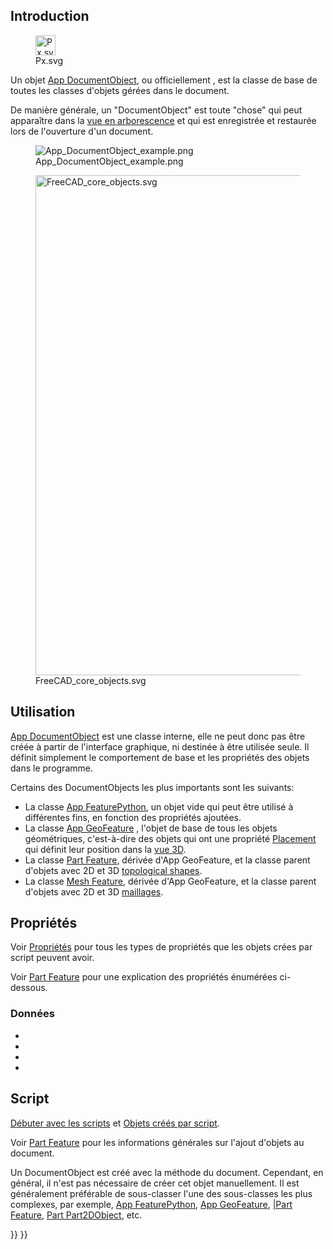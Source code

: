 <languages/>
{{TOCright}}

== Introduction ==

[[File:Px.svg|32px]]

Un objet [[App_DocumentObject/fr|App DocumentObject]], ou officiellement {{incode|App::DocumentObject}}, est la classe de base de toutes les classes d'objets gérées dans le document.

De manière générale, un "DocumentObject" est toute "chose" qui peut apparaître dans la [[Tree_view/fr|vue en arborescence]] et qui est enregistrée et restaurée lors de l'ouverture d'un document.

[[File:App_DocumentObject_example.png]]

{{Caption|Vue arborescente montrant différents objets dans le document. Chacun d'eux est un "document object", finalement dérivé de la classe {{incode|App::DocumentObject}} base.}}

[[File:FreeCAD_core_objects.svg|800px]]

{{Caption|Diagramme simplifié des relations entre les objets clés dans Freecad}}

<span id="Usage"></span>
==Utilisation==

[[App_DocumentObject/fr|App DocumentObject]] est une classe interne, elle ne peut donc pas être créée à partir de l'interface graphique, ni destinée à être utilisée seule. Il définit simplement le comportement de base et les propriétés des objets dans le programme.

Certains des DocumentObjects les plus importants sont les suivants:
* La classe [[App_FeaturePython/fr|App FeaturePython]], un objet vide qui peut être utilisé à différentes fins, en fonction des propriétés ajoutées.
* La classe [[App_GeoFeature/fr|App GeoFeature]] , l'objet de base de tous les objets géométriques, c'est-à-dire des objets qui ont une propriété [[Placement/fr|Placement]] qui définit leur position dans la [[3D_view/fr|vue 3D]].
* La classe [[Part_Feature/fr|Part Feature]], dérivée d'App GeoFeature, et la classe parent d'objets avec 2D et 3D [[Part_TopoShape/fr|topological shapes]].
* La classe [[Mesh_Feature/fr|Mesh Feature]], dérivée d'App GeoFeature, et la classe parent d'objets avec 2D et 3D [[Mesh_MeshObject/fr|maillages]].

<span id="Properties"></span>
== Propriétés ==

Voir [[Property/fr|Propriétés]] pour tous les types de propriétés que les objets crées par script peuvent avoir.

Voir [[Part_Feature/fr#Propriétés|Part Feature]] pour une explication des propriétés énumérées ci-dessous.

<span id="Data"></span>
===Données===

{{TitleProperty|Base}}

* {{PropertyData|Label|String}}
* {{PropertyData|Label2|String|Hidden}}
* {{PropertyData|Expression Engine|ExpressionEngine|Hidden}}
* {{PropertyData|Visibility|Bool|Hidden}}

<span id="Scripting"></span>
== Script ==

{{Emphasis|Voir aussi :}} [[FreeCAD_Scripting_Basics/fr|Débuter avec les scripts]] et [[Scripted_objects/fr|Objets créés par script]].

Voir [[Part_Feature/fr|Part Feature]] pour les informations générales sur l'ajout d'objets au document.

Un DocumentObject est créé avec la méthode {{incode|addObject()}} du document. Cependant, en général, il n'est pas nécessaire de créer cet objet manuellement. Il est généralement préférable de sous-classer l'une des sous-classes les plus complexes, par exemple, [[App_FeaturePython/fr|App FeaturePython]], [[App_GeoFeature/fr|App GeoFeature]], [[Part_Feature/fr||Part Feature]], [[Part_Part2DObject/fr|Part Part2DObject]], etc.

{{Code|code=
import FreeCAD as App

doc = App.newDocument()
obj = App.ActiveDocument.addObject("App::DocumentObject", "Name")
obj.Label = "Custom label"
}}


{{Document_objects_navi{{#translation:}}}}
{{Userdocnavi{{#translation:}}}}